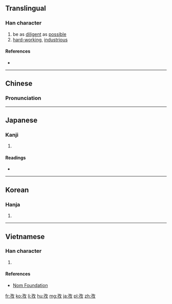 ==Translingual==

===Han character===
{{Han char|rn=39|rad=子|as=04|sn=7|four=18440|canj=NDOK|ids=⿰子攵}}

# be as [[diligent]] as [[possible]]
# [[hard-working]], [[industrious]]

====References====
* {{Han ref|kx=0278.100|dkj=06951|dj=0546.030|hdz=21012.020|uh=5B5C|ud=23388|bh=A7B6|bd=42934}}

----

==Chinese==
{{zh-forms}}

===Pronunciation===
{{zh-pron
|m=zī
|c=zi1
|mn=chû/chu
|mc=y
|oc=y
|ma=
|cat=a
}}

----

==Japanese==

===Kanji===
{{ja-kanji|grade=|rs=子04}}

# {{defn|lang=ja|sort=子04}}

====Readings====
* {{ja-readings|on=[[し]] (shi)|kun=[[つとめる]] (tsutomeru)}}

----

==Korean==

===Hanja===
{{ko-hanja|hangeul=자|rv=ja|mr=cha}}

# {{defn|lang=ko|sort=子04}}

----

==Vietnamese==

===Han character===
{{vi-readings|rs=子04|hanviet=tư}}

# {{defn|lang=vi|sort=子04}}

====References====
* [http://nomfoundation.org/common/nom_details.php?codepoint=5b5c Nom Foundation]

[[fr:孜]]
[[ko:孜]]
[[li:孜]]
[[hu:孜]]
[[mg:孜]]
[[ja:孜]]
[[pl:孜]]
[[zh:孜]]